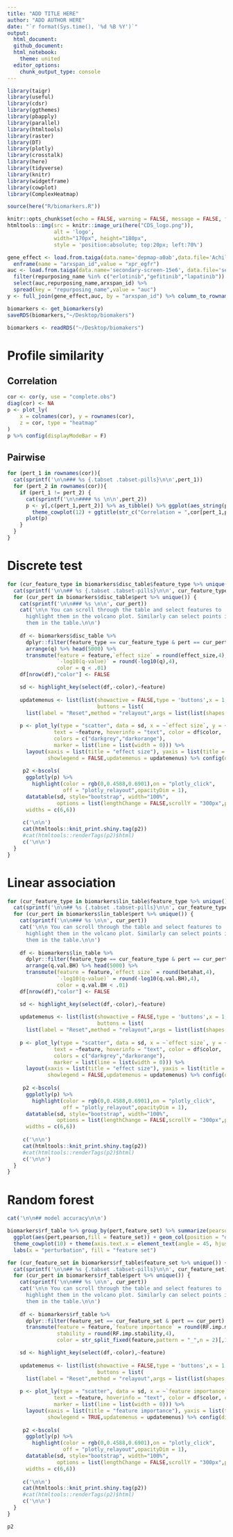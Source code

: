 ```yaml
---
title: "ADD TITLE HERE"
author: "ADD AUTHOR HERE"
date: "`r format(Sys.time(), '%d %B %Y')`"
output:
  html_document:
  github_document: 
  html_notebook:
    theme: united
  editor_options: 
    chunk_output_type: console
---
```


```r
library(taigr)
library(useful)
library(cdsr)
library(ggthemes)
library(pbapply)
library(parallel)
library(htmltools)
library(raster)
library(DT)
library(plotly)
library(crosstalk)
library(here)
library(tidyverse)
library(knitr)
library(widgetframe)
library(cowplot)
library(ComplexHeatmap)

source(here("R/biomarkers.R"))
```

```r
knitr::opts_chunk$set(echo = FALSE, warning = FALSE, message = FALSE, fig.width = 7, fig.height = 7, cache = T)
htmltools::img(src = knitr::image_uri(here("CDS_logo.png")), 
               alt = 'logo', 
               width="170px", height="180px",
               style = 'position:absolute; top:20px; left:70%')
```

```r
gene_effect <- load.from.taiga(data.name='depmap-a0ab',data.file='Achilles_gene_effect')[,"EGFR (1956)"] %>% 
  enframe(name = "arxspan_id",value = "xpr_egfr")
auc <- load.from.taiga(data.name='secondary-screen-15e6', data.file='secondary_merged_drc_parameters') %>% 
  filter(repurposing_name %in% c("erlotinib","gefitinib","lapatinib")) %>% 
  select(auc,repurposing_name,arxspan_id) %>% 
  spread(key = "repurposing_name",value = "auc")
y <- full_join(gene_effect,auc, by = "arxspan_id") %>% column_to_rownames(var = "arxspan_id") %>% as.matrix()
```

```r
biomarkers <- get_biomarkers(y)
saveRDS(biomarkers,"~/Desktop/biomakers")
```

```r
biomarkers <- readRDS("~/Desktop/biomakers")
```

# Profile similarity {.tabset}

## Correlation

```r
cor <- cor(y, use = "complete.obs")
diag(cor) <- NA
p <- plot_ly(
    x = colnames(cor), y = rownames(cor),
    z = cor, type = "heatmap"
)
p %>% config(displayModeBar = F)
```

## Pairwise {.tabset}

```r
for (pert_1 in rownames(cor)){
  cat(sprintf('\n\n### %s {.tabset .tabset-pills}\n\n',pert_1))
  for (pert_2 in rownames(cor)){
    if (pert_1 != pert_2) {
      cat(sprintf('\n\n#### %s \n\n',pert_2))
      p <- y[,c(pert_1,pert_2)] %>% as_tibble() %>% ggplot(aes_string(pert_1,pert_2)) + geom_point() + geom_smooth(method = "lm") + 
        theme_cowplot(12) + ggtitle(str_c("Correlation = ",cor[pert_1,pert_2]))
      plot(p)
    }
  }
}
```


# Discrete test {.tabset}

```r
for (cur_feature_type in biomarkers$disc_table$feature_type %>% unique()) {
  cat(sprintf('\n\n## %s {.tabset .tabset-pills}\n\n', cur_feature_type))
  for (cur_pert in biomarkers$disc_table$pert %>% unique()) {
    cat(sprintf('\n\n### %s \n\n', cur_pert))
    cat('\n\n You can scroll through the table and select features to 
      highlight them in the volcano plot. Similarly can select points in the volcano plot to view 
      them in the table.\n\n')
    
    df <- biomarkers$disc_table %>% 
      dplyr::filter(feature_type == cur_feature_type & pert == cur_pert & q < .1) %>%
      arrange(q) %>% head(5000) %>% 
      transmute(feature = feature,`effect size` = round(effect_size,4),
                `-log10(q-value)` = round(-log10(q),4),
                color = q < .01)
    df[nrow(df),"color"] <- FALSE

    sd <- highlight_key(select(df,-color),~feature)
    
    updatemenus <- list(list(showactive = FALSE,type = 'buttons',x = 1,y = 1.15,
                             buttons = list(
      list(label = "Reset",method = "relayout",args = list(list(shapes = c()))))))
          
    p <- plot_ly(type = "scatter", data = sd, x = ~`effect size`, y = ~`-log10(q-value)`,
               text = ~feature, hoverinfo = "text", color = df$color, 
               colors = c("darkgrey","darkorange"),
               marker = list(line = list(width = 0))) %>% 
      layout(xaxis = list(title = "effect size"), yaxis = list(title = "-log10(q-value)"),
             showlegend = FALSE,updatemenus = updatemenus) %>% config(displayModeBar = F)
    
     p2 <-bscols(
      ggplotly(p) %>%
        highlight(color = rgb(0,0.4588,0.6901),on = "plotly_click",
                  off = "plotly_relayout",opacityDim = 1),
      datatable(sd, style="bootstrap", width="100%",
                options = list(lengthChange = FALSE,scrollY = "300px",paging = FALSE)),
      widths = c(6,6))
     
     c('\n\n')
     cat(htmltools::knit_print.shiny.tag(p2))
     #cat(htmltools::renderTags(p2)$html)
     c('\n\n')
  }
}
```


# Linear association {.tabset}

```r
for (cur_feature_type in biomarkers$lin_table$feature_type %>% unique()) {
  cat(sprintf('\n\n## %s {.tabset .tabset-pills}\n\n', cur_feature_type))
  for (cur_pert in biomarkers$lin_table$pert %>% unique()) {
    cat(sprintf('\n\n### %s \n\n', cur_pert))
    cat('\n\n You can scroll through the table and select features to 
      highlight them in the volcano plot. Similarly can select points in the volcano plot to view 
      them in the table.\n\n')
    
    df <- biomarkers$lin_table %>% 
      dplyr::filter(feature_type == cur_feature_type & pert == cur_pert & q.val.BH < .1) %>%
      arrange(q.val.BH) %>% head(5000) %>% 
      transmute(feature = feature,`effect size` = round(betahat,4),
                `-log10(q-value)` = round(-log10(q.val.BH),4),
                color = q.val.BH < .01)
    df[nrow(df),"color"] <- FALSE

    sd <- highlight_key(select(df,-color),~feature)
    
    updatemenus <- list(list(showactive = FALSE,type = 'buttons',x = 1,y = 1.15,
                             buttons = list(
      list(label = "Reset",method = "relayout",args = list(list(shapes = c()))))))
          
    p <- plot_ly(type = "scatter", data = sd, x = ~`effect size`, y = ~`-log10(q-value)`,
               text = ~feature, hoverinfo = "text", color = df$color, 
               colors = c("darkgrey","darkorange"),
               marker = list(line = list(width = 0))) %>% 
      layout(xaxis = list(title = "effect size"), yaxis = list(title = "-log10(q-value)"),
             showlegend = FALSE,updatemenus = updatemenus) %>% config(displayModeBar = F)
    
     p2 <-bscols(
      ggplotly(p) %>%
        highlight(color = rgb(0,0.4588,0.6901),on = "plotly_click",
                  off = "plotly_relayout",opacityDim = 1),
      datatable(sd, style="bootstrap", width="100%",
                options = list(lengthChange = FALSE,scrollY = "300px",paging = FALSE)),
      widths = c(6,6))
     
     c('\n\n')
     cat(htmltools::knit_print.shiny.tag(p2))
     #cat(htmltools::renderTags(p2)$html)
     c('\n\n')
  }
}
```

# Random forest {.tabset}

```r
cat('\n\n## model accuracy\n\n')

biomarkers$rf_table %>% group_by(pert,feature_set) %>% summarize(pearson = first(PearsonScore)) %>% 
  ggplot(aes(pert,pearson,fill = feature_set)) + geom_col(position = "dodge") + 
  theme_cowplot(10) + theme(axis.text.x = element_text(angle = 45, hjust = 1)) +
  labs(x = "perturbation", fill = "feature set") 

for (cur_feature_set in biomarkers$rf_table$feature_set %>% unique()) {
  cat(sprintf('\n\n## %s {.tabset .tabset-pills}\n\n', cur_feature_set))
  for (cur_pert in biomarkers$rf_table$pert %>% unique()) {
    cat(sprintf('\n\n### %s \n\n', cur_pert))
    cat('\n\n You can scroll through the table and select features to 
      highlight them in the volcano plot. Similarly can select points in the volcano plot to view 
      them in the table.\n\n')
    
    df <- biomarkers$rf_table %>% 
      dplyr::filter(feature_set == cur_feature_set & pert == cur_pert) %>% 
      transmute(feature = feature,`feature importance` = round(RF.imp.mean,4),
                stability = round(RF.imp.stability,4),
                color = str_split_fixed(feature,pattern = "_",n = 2)[,1])

    sd <- highlight_key(select(df,-color),~feature)
    
    updatemenus <- list(list(showactive = FALSE,type = 'buttons',x = 1.2,y = 1.15,
                             buttons = list(
      list(label = "Reset",method = "relayout",args = list(list(shapes = c()))))))
          
    p <- plot_ly(type = "scatter", data = sd, x = ~`feature importance`, y = ~stability,
               text = ~feature, hoverinfo = "text", color = df$color, colors = "Set1",
               marker = list(line = list(width = 0))) %>% 
      layout(xaxis = list(title = "feature importance"), yaxis = list(title = "stability"),
             showlegend = TRUE,updatemenus = updatemenus) %>% config(displayModeBar = F)
    
     p2 <-bscols(
      ggplotly(p) %>%
        highlight(color = rgb(0,0.4588,0.6901),on = "plotly_click",
                  off = "plotly_relayout",opacityDim = 1),
      datatable(sd, style="bootstrap", width="100%",
                options = list(lengthChange = FALSE,scrollY = "300px",paging = FALSE)),
      widths = c(6,6))
     
     c('\n\n')
     cat(htmltools::knit_print.shiny.tag(p2))
     #cat(htmltools::renderTags(p2)$html)
     c('\n\n')
  }
}
```


```r
p2
```

